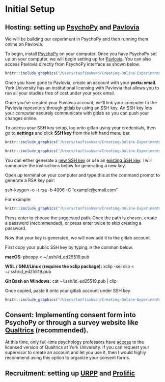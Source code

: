 # Initial Setup

## **Hosting:** setting up [PsychoPy](https://www.psychopy.org) and [Pavlovia]((https://www.pavlovia.org))

We will be building our experiment in PsychoPy and then running them online on Pavlovia. 

To begin, install [PsychoPy](https://www.psychopy.org) on your computer. Once you have PsychoPy set up on your computer, we will begin setting up for [Pavlovia](https://www.pavlovia.org). You can also access Pavlovia directly from PsychoPy interface as shown below.

```r
knitr::include_graphics("/Users/tasfiaahsan/Creating-Online-Experiments-with-PsychoPy/images/logging-pavlovia.png")
```

Once you have gone to Pavlovia, create an account with your **yorku email**. York University has an institutional licensing with Pavlovia that allows you to run all your studies free of cost under your york email. 

Once you've created your Pavlovia account, we'll link your computer to the Pavlovia reposotory through [gitlab](https://gitlab.pavlovia.org/) by using an SSH key. An SSH key lets your computer securely communicate with gitlab so you can push your changes online. 

To access your SSH key setup, log onto gitlab using your credentials, then go to __settings__ and click __SSH key__ from the left hand menu bar.

```r
knitr::include_graphics("/Users/tasfiaahsan/Creating-Online-Experiments-with-PsychoPy/images/settings.png")
```

```r
knitr::include_graphics("/Users/tasfiaahsan/Creating-Online-Experiments-with-PsychoPy/images/ssh.png")
```

You can either generate a [new SSH key](https://gitlab.pavlovia.org/help/ssh/README#generating-a-new-ssh-key-pair) or use an [existing SSH key](https://gitlab.pavlovia.org/help/ssh/README#locating-an-existing-ssh-key-pair). I will summarize the instructions below for generating a new key. 

Open up terminal on your computer and type this at the command prompt to generate a RSA key pair: 

ssh-keygen -o -t rsa -b 4096 -C "example@email.com"

For example:
```r
knitr::include_graphics("/Users/tasfiaahsan/Creating-Online-Experiments-with-PsychoPy/images/rsakey_generating.png")
```

Press enter to choose the suggested path. Once the path is chosen, create a password (recommended), or press enter twice to skip creating a password. 

Now that your key is generated, we will now add it to the gitlab account.

First copy your public SSH key by typing in the comman below:

**macOS:**
pbcopy < ~/.ssh/id_ed25519.pub

**WSL / GNU/Linux (requires the xclip package):**
xclip -sel clip < ~/.ssh/id_ed25519.pub

**Git Bash on Windows:**
cat ~/.ssh/id_ed25519.pub | clip

Once copied, paste it onto your gitlab account under SSH key.

```r
knitr::include_graphics("/Users/tasfiaahsan/Creating-Online-Experiments-with-PsychoPy/images/ssh_key_paste.png")
```

## **Consent:** Implementing consent form into PsychoPy or through a survey website like [Qualtrics](https://www.qualtrics.com/) (recommended).

At this time, only full-time psychology professors have [access](https://psycentre.apps01.yorku.ca/wp/qualtrics/) to the licensed version of Qualtrics at York University. If you can request your supervisor to create an account and let you use it, then I would highly recommend using this option to organize your consent forms.


## **Recruitment:** setting up [URPP](https://yorku.sona-systems.com/) and [Prolific](https://www.prolific.co/)





